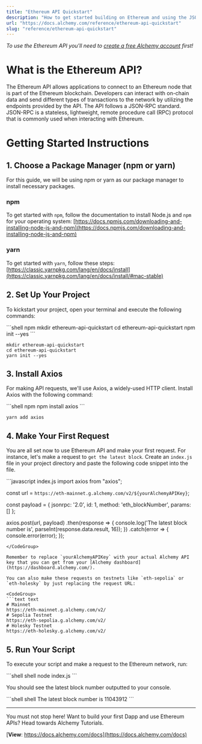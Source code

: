 ```yaml
---
title: "Ethereum API Quickstart"
description: "How to get started building on Ethereum and using the JSON-RPC API"
url: "https://docs.alchemy.com/reference/ethereum-api-quickstart"
slug: "reference/ethereum-api-quickstart"
---
```


*To use the Ethereum API you'll need to [create a free Alchemy account](https://alchemy.com/?a=f8afc2202c) first!*

# What is the Ethereum API?

The Ethereum API allows applications to connect to an Ethereum node that is part of the Ethereum blockchain. Developers can interact with on-chain data and send different types of transactions to the network by utilizing the endpoints provided by the API. The API follows a JSON-RPC standard. JSON-RPC is a stateless, lightweight, remote procedure call (RPC) protocol that is commonly used when interacting with Ethereum.

# Getting Started Instructions

## 1. Choose a Package Manager (npm or yarn)

For this guide, we will be using npm or yarn as our package manager to install necessary packages.

### npm

To get started with `npm`, follow the documentation to install Node.js and `npm` for your operating system: [https://docs.npmjs.com/downloading-and-installing-node-js-and-npm](https://docs.npmjs.com/downloading-and-installing-node-js-and-npm)

### yarn

To get started with `yarn`, follow these steps: [https://classic.yarnpkg.com/lang/en/docs/install](https://classic.yarnpkg.com/lang/en/docs/install/#mac-stable)

## 2. Set Up Your Project

To kickstart your project, open your terminal and execute the following commands:

<CodeGroup>
  ```shell npm
  mkdir ethereum-api-quickstart
  cd ethereum-api-quickstart
  npm init --yes
  ```

  ```shell yarn
  mkdir ethereum-api-quickstart
  cd ethereum-api-quickstart
  yarn init --yes
  ```
</CodeGroup>

## 3. Install Axios

For making API requests, we'll use Axios, a widely-used HTTP client. Install Axios with the following command:

<CodeGroup>
  ```shell npm
  npm install axios
  ```

  ```shell yarn
  yarn add axios
  ```
</CodeGroup>

## 4. Make Your First Request

You are all set now to use Ethereum API and make your first request. For instance, let's make a request to `get the latest block`. Create an `index.js` file in your project directory and paste the following code snippet into the file.

<CodeGroup>
  ```javascript index.js
  import axios from "axios";

  const url = `https://eth-mainnet.g.alchemy.com/v2/${yourAlchemyAPIKey}`;

  const payload = {
    jsonrpc: '2.0',
    id: 1,
    method: 'eth_blockNumber',
    params: []
  };

  axios.post(url, payload)
    .then(response => {
      console.log('The latest block number is', parseInt(response.data.result, 16));
    })
    .catch(error => {
      console.error(error);
    });
  ```
</CodeGroup>

Remember to replace `yourAlchemyAPIKey` with your actual Alchemy API key that you can get from your [Alchemy dashboard](https://dashboard.alchemy.com/).

You can also make these requests on testnets like `eth-sepolia` or `eth-holesky` by just replacing the request URL:

<CodeGroup>
  ```text text
  # Mainnet
  https://eth-mainnet.g.alchemy.com/v2/
  # Sepolia Testnet
  https://eth-sepolia.g.alchemy.com/v2/
  # Holesky Testnet
  https://eth-holesky.g.alchemy.com/v2/
  ```
</CodeGroup>

## 5. Run Your Script

To execute your script and make a request to the Ethereum network, run:

<CodeGroup>
  ```shell shell
  node index.js
  ```
</CodeGroup>

You should see the latest block number outputted to your console.

<CodeGroup>
  ```shell shell
  The latest block number is 11043912
  ```
</CodeGroup>

***

You must not stop here! Want to build your first Dapp and use Ethereum APIs? Head towards Alchemy Tutorials.

[**View**: https://docs.alchemy.com/docs](https://docs.alchemy.com/docs)
